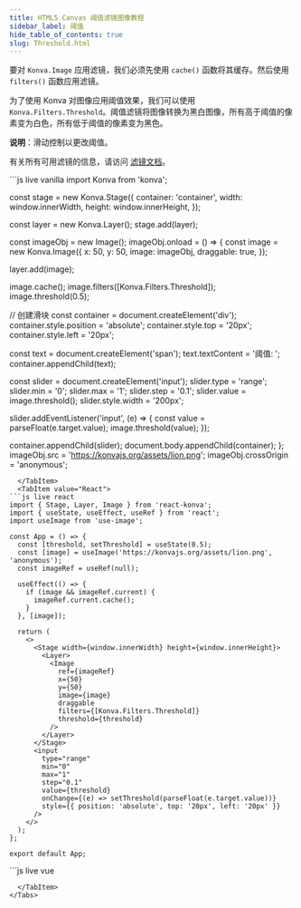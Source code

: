 ```yaml
---
title: HTML5 Canvas 阈值滤镜图像教程
sidebar_label: 阈值
hide_table_of_contents: true
slug: Threshold.html
---
```


要对 `Konva.Image` 应用滤镜，我们必须先使用 `cache()` 函数将其缓存。然后使用 `filters()` 函数应用滤镜。

为了使用 Konva 对图像应用阈值效果，我们可以使用 `Konva.Filters.Threshold`。阈值滤镜将图像转换为黑白图像，所有高于阈值的像素变为白色，所有低于阈值的像素变为黑色。

**说明**：滑动控制以更改阈值。

有关所有可用滤镜的信息，请访问 [滤镜文档](/api/Konva.Filters.html)。


<Tabs>
  <TabItem value="Vanilla" default>
```js live vanilla
import Konva from 'konva';

const stage = new Konva.Stage({
  container: 'container',
  width: window.innerWidth,
  height: window.innerHeight,
});

const layer = new Konva.Layer();
stage.add(layer);

const imageObj = new Image();
imageObj.onload = () => {
  const image = new Konva.Image({
    x: 50,
    y: 50,
    image: imageObj,
    draggable: true,
  });

  layer.add(image);

  image.cache();
  image.filters([Konva.Filters.Threshold]);
  image.threshold(0.5);

  // 创建滑块
  const container = document.createElement('div');
  container.style.position = 'absolute';
  container.style.top = '20px';
  container.style.left = '20px';
  
  const text = document.createElement('span');
  text.textContent = '阈值: ';
  container.appendChild(text);
  
  const slider = document.createElement('input');
  slider.type = 'range';
  slider.min = '0';
  slider.max = '1';
  slider.step = '0.1';
  slider.value = image.threshold();
  slider.style.width = '200px';
  
  slider.addEventListener('input', (e) => {
    const value = parseFloat(e.target.value);
    image.threshold(value);
  });
  
  container.appendChild(slider);
  document.body.appendChild(container);
};
imageObj.src = 'https://konvajs.org/assets/lion.png';
imageObj.crossOrigin = 'anonymous';
```
  </TabItem>
  <TabItem value="React">
```js live react
import { Stage, Layer, Image } from 'react-konva';
import { useState, useEffect, useRef } from 'react';
import useImage from 'use-image';

const App = () => {
  const [threshold, setThreshold] = useState(0.5);
  const [image] = useImage('https://konvajs.org/assets/lion.png', 'anonymous');
  const imageRef = useRef(null);

  useEffect(() => {
    if (image && imageRef.current) {
      imageRef.current.cache();
    }
  }, [image]);

  return (
    <>
      <Stage width={window.innerWidth} height={window.innerHeight}>
        <Layer>
          <Image
            ref={imageRef}
            x={50}
            y={50}
            image={image}
            draggable
            filters={[Konva.Filters.Threshold]}
            threshold={threshold}
          />
        </Layer>
      </Stage>
      <input
        type="range"
        min="0"
        max="1"
        step="0.1"
        value={threshold}
        onChange={(e) => setThreshold(parseFloat(e.target.value))}
        style={{ position: 'absolute', top: '20px', left: '20px' }}
      />
    </>
  );
};

export default App;
```
  </TabItem>
  <TabItem value="Vue">
```js live vue
<template>
  <div>
    <v-stage :config="stageSize">
      <v-layer>
        <v-image
          ref="imageNode"
          :config="{
            x: 50,
            y: 50,
            image: image,
            draggable: true,
            filters: [Konva.Filters.Threshold],
            threshold: threshold,
          }"
        />
      </v-layer>
    </v-stage>
    <input
      type="range"
      min="0"
      max="1"
      step="0.1"
      :value="threshold"
      @input="handleSlider"
      style="position: absolute; top: 20px; left: 20px"
    />
  </div>
</template>

<script setup>
import { ref, watch, nextTick } from 'vue';
import { useImage } from 'vue-konva';
import Konva from 'konva';

const stageSize = {
  width: window.innerWidth,
  height: window.innerHeight,
};

const threshold = ref(0.5);
const imageNode = ref(null);
const [image] = useImage('https://konvajs.org/assets/lion.png', 'anonymous');

watch(image, async (newImage) => {
  if (newImage) {
    await nextTick();
    imageNode.value.getNode().cache();
  }
});

const handleSlider = (e) => {
  threshold.value = parseFloat(e.target.value);
};
</script>
```
  </TabItem>
</Tabs>